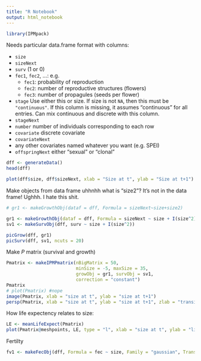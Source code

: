```yaml
---
title: "R Notebook"
output: html_notebook
---
```


```r
library(IPMpack)
```

Needs particular data.frame format with columns:

- `size`
- `sizeNext`
-  `surv` (1 or 0)
- `fec1`, `fec2`, ...: e.g.
  - `fec1`: probability of reproduction
  - `fec2`: number of reproductive structures (flowers)
  - `fec3`: number of propagules (seeds per flower)
- `stage` Use either this or size.  If size is not `NA`, then this must be `"continuous"`. If this column is missing, it assumes "continuous" for all entries.  Can mix continuous and discrete with this column.
- `stageNext`
- `number` number of individuals corresponding to each row
- `covariate` discrete covariate
- `covariateNext` 
- any other covariates named whatever you want (e.g. SPEI)
- `offspringNext` either "sexual" or "clonal"


```r
dff <- generateData()
head(dff)
```

```r
plot(dff$size, dff$sizeNext, xlab = "Size at t", ylab = "Size at t+1")
```

Make objects from data frame
uhhnhh what is "size2"?  It's not in the data frame!  Ughhh. I hate this shit.

```r
# gr1 <- makeGrowthObj(dataf = dff, Formula = sizeNext~size+size2)

gr1 <- makeGrowthObj(dataf = dff, Formula = sizeNext ~ size + I(size^2))
sv1 <- makeSurvObj(dff, surv ~ size + I(size^2))
```

```r
picGrow(dff, gr1)
picSurv(dff, sv1, ncuts = 20)
```

Make $P$ matrix (survival and growth)

```r
Pmatrix <- makeIPMPmatrix(nBigMatrix = 50,
                          minSize = -5, maxSize = 35,
                          growObj = gr1, survObj = sv1,
                          correction = "constant")
Pmatrix
# plot(Pmatrix) #nope
image(Pmatrix, xlab = "size at t", ylab = "size at t+1")
persp(Pmatrix, xlab = "size at t", ylab = "size at t+1", zlab = "transition probability")
```

How life expectency relates to size:

```r
LE <- meanLifeExpect(Pmatrix)
plot(Pmatrix@meshpoints, LE, type = "l", xlab = "size at t", ylab = "life expectency")
```

Fertilty
```r
fv1 <- makeFecObj(dff, Formula = fec ~ size, Family = "gaussian", Transform = "log")
```

